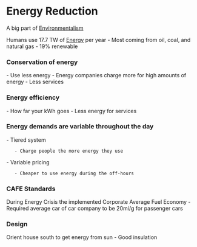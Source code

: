 = Energy Reduction =

A big part of [[Environmentalism]]

Humans use 17.7 TW of [[Energy]] per year
- Most coming from oil, coal, and natural gas
- 19% renewable

=== Conservation of energy ===
- Use less energy
- Energy companies charge more for high amounts of energy
- Less services

=== Energy efficiency ===
- How far your kWh goes
- Less energy for services

=== Energy demands are variable throughout the day ===
- Tiered system
	- Charge people the more energy they use
- Variable pricing
	- Cheaper to use energy during the off-hours

=== CAFE Standards ===
During Energy Crisis the implemented Corporate Average Fuel Economy
- Required average car of car company to be 20mi/g for passenger cars

=== Design ===
Orient house south to get energy from sun
- Good insulation
